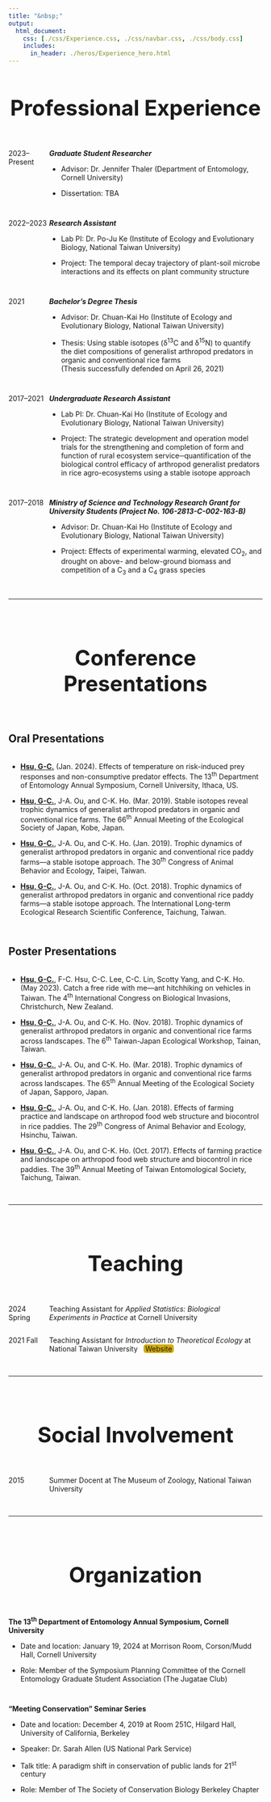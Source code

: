 ```yaml
---
title: "&nbsp;"
output:
  html_document:
    css: [./css/Experience.css, ./css/navbar.css, ./css/body.css]
    includes:
      in_header: ./heros/Experience_hero.html
---
```


<style>
h1 {text-align: center !important; 
    font-weight: bold !important; 
    font-size: 42px !important}
    
.External_link{
  border-radius: 5px;
  border: none;
  text-align: center;
  text-decoration: none;
  display: inline-block;
  width: 60px;
  background-color: #D4AC0D;
  margin-top: -1px;
}

</style>

# Professional Experience
<div style="height: 1em;"></div>

<div style="display: flex; ">
<div style="width: 16%;">
2023–Present
</div>
<div style="width: 84%;">
<b>_Graduate Student Researcher_</b><br>

* Advisor: Dr. Jennifer Thaler (Department of Entomology, Cornell University)<br>

* Dissertation: TBA<br>
</div>
</div>

<div style="height: 1em;"></div>

<div style="display: flex;">
<div style="width: 16%;">
2022–2023
</div>
<div style="width: 84%;">
<b>_Research Assistant_</b><br>

* Lab PI: Dr. Po-Ju Ke (Institute of Ecology and Evolutionary Biology,
National Taiwan University) <br>

* Project: The temporal decay trajectory of plant-soil microbe interactions
and its effects on plant community structure <br>
</div>
</div>

<div style="height: 1em;"></div>

<div style="display: flex;">
<div style="width: 16%;">
2021
</div>
<div style="width: 84%;">
<b>_Bachelor's Degree Thesis_</b><br>

* Advisor: Dr. Chuan-Kai Ho (Institute of Ecology and Evolutionary Biology,
National Taiwan University)<br>

* Thesis: Using stable isotopes (δ^13^C and δ^15^N) to quantify the diet compositions of generalist arthropod predators in organic and conventional rice farms <br>
(Thesis successfully defended on April 26, 2021)
</div>
</div>

<div style="height: 1em;"></div>

<div style="display: flex;">
<div style="width: 16%;">
2017–2021
</div>
<div style="width: 84%;">
<b>_Undergraduate Research Assistant_</b><br>

* Lab PI: Dr. Chuan-Kai Ho (Institute of Ecology and Evolutionary Biology,
National Taiwan University)<br>

* Project: The strategic development and operation model trials for the   strengthening and completion of form and function of rural ecosystem service─quantification of the biological control efficacy of arthropod generalist predators in rice agro-ecosystems using a stable isotope approach<br>
</div>
</div>

<div style="height: 1em;"></div>

<div style="display: flex;">
<div style="width: 16%;">
2017–2018
</div>
<div style="width: 84%;">
<b>_Ministry of Science and Technology Research Grant for University Students (Project No. 106-2813-C-002-163-B)_</b><br>

* Advisor: Dr. Chuan-Kai Ho (Institute of Ecology and Evolutionary Biology,
National Taiwan University)<br>

* Project: Effects of experimental warming, elevated CO~2~, and drought on above- and below-ground biomass and competition of a C~3~ and a C~4~ grass species<br>
</div>
</div>

<br>
<hr>
<br>

# Conference Presentations
<div style="height: 1em;"></div>

## Oral Presentations
<div style="height: 0.15em;"></div>

*	<b><u>Hsu, G-C.</u></b> (Jan. 2024). Effects of temperature on risk-induced prey responses and non-consumptive predator effects. The 13^th^ Department of Entomology Annual Symposium, Cornell University, Ithaca, US.

*	<b><u>Hsu, G-C.</u></b>, J-A. Ou, and C-K. Ho. (Mar. 2019). Stable isotopes reveal trophic dynamics of generalist arthropod predators in organic and conventional rice farms. The 66^th^ Annual Meeting of the Ecological Society of Japan, Kobe, Japan.

*	<b><u>Hsu, G-C.</u></b>, J-A. Ou, and C-K. Ho. (Jan. 2019). Trophic dynamics of generalist arthropod predators in organic and conventional rice paddy farms—a stable isotope approach. The 30^th^ Congress of Animal Behavior and Ecology, Taipei, Taiwan.

*	<b><u>Hsu, G-C.</u></b>, J-A. Ou, and C-K. Ho. (Oct. 2018). Trophic dynamics of generalist arthropod predators in organic and conventional rice paddy farms—a stable isotope approach. The International Long-term Ecological Research Scientific Conference, Taichung, Taiwan.

<div style="height: 1em;"></div>

## Poster Presentations
<div style="height: 0.15em;"></div>

*	<b><u>Hsu, G-C.</u></b>, F-C. Hsu, C-C. Lee, C-C. Lin, Scotty Yang, and C-K. Ho. (May 2023). Catch a free ride with me—ant hitchhiking on vehicles in Taiwan. The 4^th^ International Congress on Biological Invasions, Christchurch, New Zealand.

*	<b><u>Hsu, G-C.</u></b>, J-A. Ou, and C-K. Ho. (Nov. 2018). Trophic dynamics of generalist arthropod predators in organic and conventional rice farms across landscapes. The 6^th^ Taiwan-Japan Ecological Workshop, Tainan, Taiwan.

*	<b><u>Hsu, G-C.</u></b>, J-A. Ou, and C-K. Ho. (Mar. 2018). Trophic dynamics of generalist arthropod predators in organic and conventional rice farms across landscapes. The 65^th^ Annual Meeting of the Ecological Society of Japan, Sapporo, Japan.

*	<b><u>Hsu, G-C.</u></b>, J-A. Ou, and C-K. Ho. (Jan. 2018). Effects of farming practice and landscape on arthropod food web structure and biocontrol in rice paddies. The 29^th^ Congress of Animal Behavior and Ecology, Hsinchu, Taiwan.

*	<b><u>Hsu, G-C.</u></b>, J-A. Ou, and C-K. Ho. (Oct. 2017). Effects of farming practice and landscape on arthropod food web structure and biocontrol in rice paddies. The 39^th^ Annual Meeting of Taiwan Entomological Society, Taichung, Taiwan.

<br>
<hr>
<br>

# Teaching
<div style="height: 1em;"></div>

<div style="display: flex;">
<div style="width: 16%;">
2024 Spring
</div>
<div style="width: 84%;">
Teaching Assistant for *Applied Statistics: Biological Experiments in Practice* at Cornell University <br>
</div>
</div>

<div style="display: flex;">
<div style="width: 16%;">
2021 Fall
</div>
<div style="width: 84%;">
Teaching Assistant for *Introduction to Theoretical Ecology* at National Taiwan University $~$ <a class="External_link btn btn-primary btn-outline btn-xs" href="https://genchanghsu.github.io/2021_Fall_Introduction_to_Theoretical_Ecology/" target="_blank">Website</a> <br>
</div>
</div>
<br>
<hr>
<br>

# Social Involvement
<div style="height: 1em;"></div>

<div style="display: flex;">
<div style="width: 16%;">
2015
</div>
<div style="width: 84%;">
Summer Docent at The Museum of Zoology, National Taiwan University<br>
</div>
</div>

<br>
<hr>
<br>

# Organization
<div style="height: 1em;"></div>

__The 13^th^ Department of Entomology Annual Symposium, Cornell University__

* Date and location: January 19, 2024 at Morrison Room, Corson/Mudd Hall, Cornell University <br>

* Role: Member of the Symposium Planning Committee of the Cornell Entomology Graduate Student Association (The Jugatae Club)<br>

<div style="height: 1em;"></div>

__"Meeting Conservation" Seminar Series__

* Date and location: December 4, 2019 at Room 251C, Hilgard Hall, University of California, Berkeley <br>

* Speaker: Dr. Sarah Allen (US National Park Service) <br>

* Talk title: A paradigm shift in conservation of public lands for 21^st^ century <br>

* Role: Member of The Society of Conservation Biology Berkeley Chapter <br>




